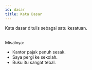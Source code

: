 ```yaml
---
id: dasar
title: Kata Dasar
---
```


<div style={{ padding: '20px', color: 'black', backgroundColor: '#dbfaf4' }}>
Kata dasar ditulis sebagai satu kesatuan.
</div>
<br />

Misalnya:

- Kantor pajak penuh sesak.
- Saya pergi ke sekolah.
- Buku itu sangat tebal.